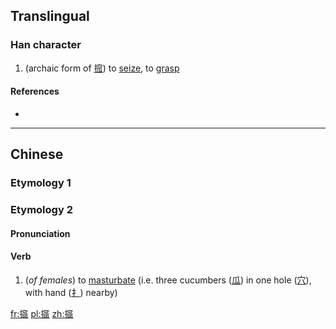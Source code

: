 ==Translingual==

===Han character===
{{Han char|rn=64|rad=手|as=20|sn=23|four=|canj=手十金人 (QJCO), X手十金人 (XQJCO)|ids=⿰[[扌]]⿳[[穴]][[瓜]][[㼌]]}}

# (archaic form of [[搲]]) to [[seize]], to [[grasp]]

====References====
* {{Han ref|kx=0464.260|dkj=13039|dj=0813.220|hdz=31992.020|uh=6528|ud=25896}}

----

==Chinese==

===Etymology 1===
{{zh-see|搲|v}}

===Etymology 2===
{{zh-forms}}

{{rfe|lang=zh}}

====Pronunciation====
{{zh-pron
|m=wā
|cat=v
}}

====Verb====
{{zh-verb}}

# {{context|slang|lang=cmn}} (''of females'') to [[masturbate]] (i.e. three cucumbers ([[瓜]]) in one hole ([[穴]]), with hand ([[扌]]) nearby)

[[fr:攨]]
[[pl:攨]]
[[zh:攨]]